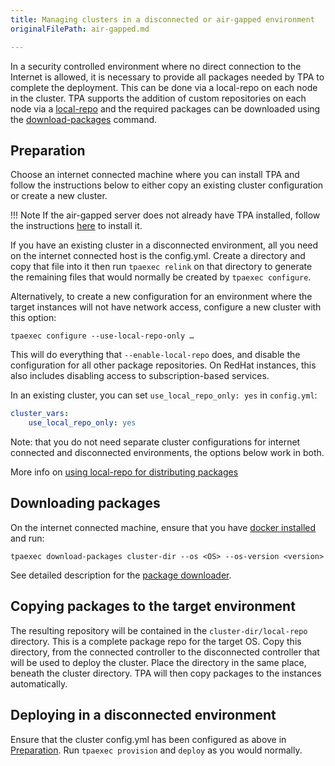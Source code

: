 ```yaml
---
title: Managing clusters in a disconnected or air-gapped environment
originalFilePath: air-gapped.md

---
```


In a security controlled environment where no direct connection to the
Internet is allowed, it is necessary to provide all packages needed by
TPA to complete the deployment. This can be done via a local-repo on
each node in the cluster. TPA supports the addition of custom
repositories on each node via a
[local-repo](local-repo/) and the required packages can be downloaded
using the [download-packages](tpaexec-download-packages/) command.

## Preparation

Choose an internet connected machine where you can install TPA and
follow the instructions below to either copy an existing cluster
configuration or create a new cluster.

!!! Note
    If the air-gapped server does not already have TPA installed,
    follow the instructions
    [here](../INSTALL/#installing-tpa-without-internet-or-network-access-air-gapped)
    to install it.

If you have an existing cluster in a disconnected environment, all you
need on the internet connected host is the config.yml. Create a
directory and copy that file into it then run `tpaexec relink` on that
directory to generate the remaining files that would normally be created
by `tpaexec configure`.

Alternatively, to create a new configuration for an environment where
the target instances will not have network access, configure a new
cluster with this option:

```
tpaexec configure --use-local-repo-only …
```

This will do everything that `--enable-local-repo` does, and disable the
configuration for all other package repositories. On RedHat instances,
this also includes disabling access to subscription-based services.

In an existing cluster, you can set `use_local_repo_only: yes` in
`config.yml`:

```yaml
cluster_vars:
    use_local_repo_only: yes
```

Note: that you do not need separate cluster configurations for internet
connected and disconnected environments, the options below work in both.

More info on [using local-repo for distributing packages](local-repo/)

## Downloading packages

On the internet connected machine, ensure that you
have [docker installed](../platform-docker/) and run:

```shell
tpaexec download-packages cluster-dir --os <OS> --os-version <version>
```

See detailed description for
the [package downloader](tpaexec-download-packages/).

## Copying packages to the target environment

The resulting repository will be contained in the
`cluster-dir/local-repo` directory. This is a complete package repo for
the target OS. Copy this directory, from the connected controller to the
disconnected controller that will be used to deploy the cluster. Place
the directory in the same place, beneath the cluster directory. TPA
will then copy packages to the instances automatically.

## Deploying in a disconnected environment

Ensure that the cluster config.yml has been configured as above in
[Preparation](#preparation). Run `tpaexec provision` and `deploy` as you
would normally.

